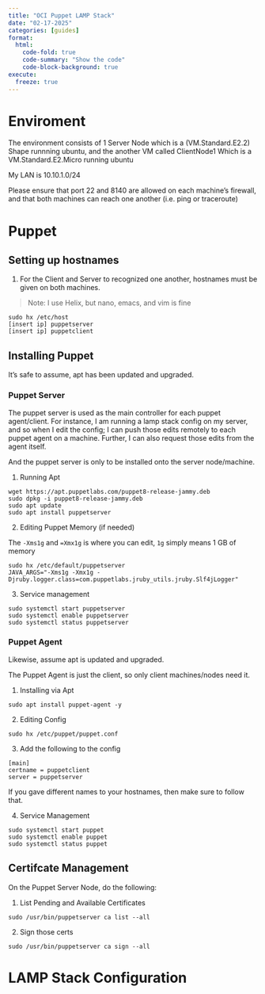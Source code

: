```yaml
---
title: "OCI Puppet LAMP Stack"
date: "02-17-2025"
categories: [guides]
format:
  html:
    code-fold: true
    code-summary: "Show the code"
    code-block-background: true
execute:
  freeze: true
---
```


# Enviroment

The environment consists of 1 Server Node which is a (VM.Standard.E2.2) Shape runnning ubuntu, and the another VM called ClientNode1 Which is a VM.Standard.E2.Micro running ubuntu

My LAN is 10.10.1.0/24

Please ensure that port 22 and 8140 are allowed on each machine's firewall, and that both machines can reach one another (i.e. ping or traceroute)

# Puppet
## Setting up hostnames

1. For the Client and Server to recognized one another, hostnames must be given on both machines.

> Note: I use Helix, but nano, emacs, and vim is fine
```
sudo hx /etc/host	
[insert ip] puppetserver
[insert ip] puppetclient
```

## Installing Puppet

It's safe to assume, apt has been updated and upgraded.

### Puppet Server

The puppet server is used as the main controller for each puppet agent/client. For instance, I am running a lamp stack config on my server, and so when I edit the config; I can push those edits remotely to each puppet agent on a machine. Further, I can also request those edits from the agent itself.

And the puppet server is only to be installed onto the server node/machine.

1. Running Apt

```
wget https://apt.puppetlabs.com/puppet8-release-jammy.deb
sudo dpkg -i puppet8-release-jammy.deb
sudo apt update
sudo apt install puppetserver
```

2. Editing Puppet Memory (if needed)

The `-Xms1g` and `=Xmx1g` is where you can edit, `1g` simply means 1 GB of memory

```
sudo hx /etc/default/puppetserver
JAVA_ARGS="-Xms1g -Xmx1g -Djruby.logger.class=com.puppetlabs.jruby_utils.jruby.Slf4jLogger"
```

3. Service management

```
sudo systemctl start puppetserver
sudo systemctl enable puppetserver
sudo systemctl status puppetserver
```

### Puppet Agent

Likewise, assume apt is updated and upgraded.

The Puppet Agent is just the client, so only client machines/nodes need it.

1. Installing via Apt
```
sudo apt install puppet-agent -y	
```

2. Editing Config
```
sudo hx /etc/puppet/puppet.conf	
```

3. Add the following to the config
```
[main]
certname = puppetclient
server = puppetserver	
```

If you gave different names to your hostnames, then make sure to follow that.

4. Service Management
```
sudo systemctl start puppet
sudo systemctl enable puppet
sudo systemctl status puppet
```

## Certifcate Management

On the Puppet Server Node, do the following:

1. List Pending and Available Certificates
```
sudo /usr/bin/puppetserver ca list --all	
```

2. Sign those certs
```
sudo /usr/bin/puppetserver ca sign --all	
```

# LAMP Stack Configuration